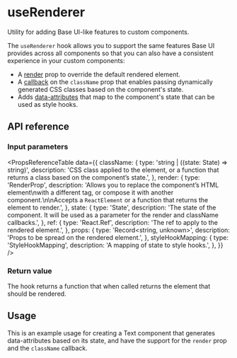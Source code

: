 # useRenderer

<Subtitle>Utility for adding Base UI-like features to custom components.</Subtitle>
<Meta
  name="description"
  content="Utility for adding Base UI-like features to custom components."
/>

The `useRenderer` hook allows you to support the same features Base UI provides across all components so that you can also have a consistent experience in your custom components:

- A [render](/react/handbook/composition) prop to override the default rendered element.
- A [callback](/react/handbook/styling#css-classes) on the `className` prop that enables passing dynamically generated CSS classes based on the component's state.
- Adds [data-attributes](https://base-ui.com/react/handbook/styling#data-attributes) that map to the component's state that can be used as style hooks.

## API reference

### Input parameters

<PropsReferenceTable
  data={{
    className: {
      type: 'string | ((state: State) => string)',
      description:
        'CSS class applied to the element, or a function that returns a class based on the component’s state.',
    },
    render: {
      type: 'RenderProp<State>',
      description: 'Allows you to replace the component’s HTML element\nwith a different tag, or compose it with another component.\n\nAccepts a `ReactElement` or a function that returns the element to render.',
    },
    state: {
      type: 'State',
      description:
        'The state of the component. It will be used as a parameter for the render and className callbacks.',
    },
    ref: {
      type: 'React.Ref<RenderedElementType>',
      description: 'The ref to apply to the rendered element.',
    },
    props: {
      type: 'Record<string, unknown>',
      description: 'Props to be spread on the rendered element.',
    },
    styleHookMapping: {
      type: 'StyleHookMapping<State>',
      description: 'A mapping of state to style hooks.',
    },
  }}
/>

### Return value

The hook returns a function that when called returns the element that should be rendered.

## Usage

This is an example usage for creating a Text component that generates data-attributes based on its state, and have the support for the `render` prop and the `className` callback.

<Demo path="./demos/usage" />
